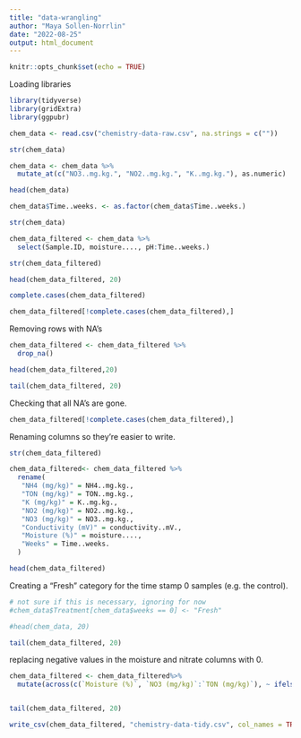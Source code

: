 ```yaml
---
title: "data-wrangling"
author: "Maya Sollen-Norrlin"
date: "2022-08-25"
output: html_document
---
```


```r
knitr::opts_chunk$set(echo = TRUE)
```


Loading libraries   
```r

library(tidyverse)
library(gridExtra)
library(ggpubr)
```



```r

chem_data <- read.csv("chemistry-data-raw.csv", na.strings = c(""))

```

 

```r

str(chem_data)


```



```r

chem_data <- chem_data %>%
  mutate_at(c("NO3..mg.kg.", "NO2..mg.kg.", "K..mg.kg."), as.numeric)

```
```r
head(chem_data)

```




```r

chem_data$Time..weeks. <- as.factor(chem_data$Time..weeks.)

```

```r

str(chem_data)

```


```r

chem_data_filtered <- chem_data %>%
  select(Sample.ID, moisture...., pH:Time..weeks.)

str(chem_data_filtered)
```



```r
head(chem_data_filtered, 20)
```


```r

complete.cases(chem_data_filtered)

```



```r


chem_data_filtered[!complete.cases(chem_data_filtered),]


```



Removing rows with NA's
```r

chem_data_filtered <- chem_data_filtered %>%
  drop_na()

head(chem_data_filtered,20)

```

```r

tail(chem_data_filtered, 20)

```

Checking that all NA's are gone.
```r


chem_data_filtered[!complete.cases(chem_data_filtered),]


```

Renaming columns so they're easier to write.
```r

str(chem_data_filtered)

```

```r
chem_data_filtered<- chem_data_filtered %>% 
  rename(
   "NH4 (mg/kg)" = NH4..mg.kg.,
   "TON (mg/kg)" = TON..mg.kg.,
   "K (mg/kg)" = K..mg.kg.,
   "NO2 (mg/kg)" = NO2..mg.kg.,
   "NO3 (mg/kg)" = NO3..mg.kg.,
   "Conductivity (mV)" = conductivity..mV.,
   "Moisture (%)" = moisture....,
   "Weeks" = Time..weeks.
  )

head(chem_data_filtered)


```

Creating a "Fresh" category for the time stamp 0 samples (e.g. the control).
```r
# not sure if this is necessary, ignoring for now
#chem_data$Treatment[chem_data$weeks == 0] <- "Fresh"

#head(chem_data, 20)

```

```r

tail(chem_data_filtered, 20)

```

replacing negative values in the moisture and nitrate columns with 0. 
```r

chem_data_filtered <- chem_data_filtered%>% 
  mutate(across(c(`Moisture (%)`, `NO3 (mg/kg)`:`TON (mg/kg)`), ~ ifelse(.x<0, 0, .x)))


tail(chem_data_filtered, 20)
```


```r

write_csv(chem_data_filtered, "chemistry-data-tidy.csv", col_names = TRUE)

```



